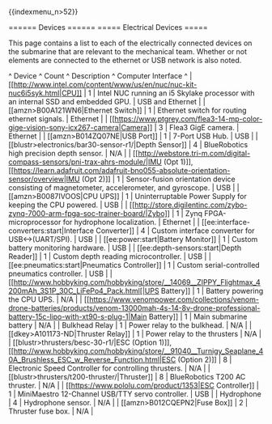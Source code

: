{{indexmenu_n>52}}

====== Devices ======
===== Electrical Devices =====

This page contains a list to each of the electrically connected devices on the submarine that are relevant to the mechanical team. Whether or not elements are connected to the ethernet or USB network is also noted.

^ Device                                                                                                                                                                                                                                         ^ Count  ^ Description                                                                                 ^ Computer Interface  ^
| [[http://www.intel.com/content/www/us/en/nuc/nuc-kit-nuc6i5syk.html|CPU]]                                                                                                                                                                      | 1      | Intel NUC running an i5 Skylake processor with an internal SSD and embedded GPU.            | USB and Ethernet    |
| [[amzn>B00A121WN6|Ethernet Switch]]                                                                                                                                                                                                            | 1      | Ethernet switch for routing ethernet signals.                                               | Ethernet            |
| [[https://www.ptgrey.com/flea3-14-mp-color-gige-vision-sony-icx267-camera|Camera]]                                                                                                                                                                                                                                         | 3      | Flea3 GigE camera.                                                                          | Ethernet            |
| [[amzn>B014ZQ07NE|USB Port]]                                                                                                                                                                                                                   | 1      | 7-Port USB Hub.                                                                             | USB                 |
| [[blustr>electronics/bar30-sensor-r1/|Depth Sensor]]                                                                                                                                                                                           | 4      | BlueRobotics high precision depth sensor.                                                   | N/A                 |
| [[http://webstore.tri-m.com/digital-compass-sensors/pni-trax-ahrs-module/|IMU (Opt 1)]], [[https://learn.adafruit.com/adafruit-bno055-absolute-orientation-sensor/overview|IMU (Opt 2)]]  | 1      | Sensor-fusion orientation device consisting of magnetometer, accelerometer, and gyroscope.  | USB                 |
| [[amzn>B0087IVOOS|CPU UPS]]                                                                                                                                                                                                                    | 1      | Uninterruptable Power Supply for keeping the CPU powered.                                   | USB                 |
| [[http://store.digilentinc.com/zybo-zynq-7000-arm-fpga-soc-trainer-board/|Zybo]]                                                                                                                                                               | 1      | Zynq FPGA-microprocessor for hydrophone localization.                                       | Ethernet            |
| [[ee:interface-converters:start|Interface Converter]]                                                                                                                                                                                          | 4      | Custom interface converter for USB<->(UART/SPI).                                            | USB                 |
| [[ee:power:start|Battery Monitor]]                                                                                                                                                                                                             | 1      | Custom battery monitoring hardware.                                                         | USB                 |
| [[ee:depth-sensors:start|Depth Reader]]                                                                                                                                                                                                        | 1      | Custom depth reading microcontroller.                                                       | USB                 |
| [[ee:pneumatics:start|Pneumatics Controller]]                                                                                                                                                                                                  | 1      | Custom serial-controlled pneumatics controller.                                             | USB                 |
| [[http://www.hobbyking.com/hobbyking/store/__14069__ZIPPY_Flightmax_4200mAh_3S1P_30C_LiFePo4_Pack.html[|UPS Battery]]                                                                                                                          | 1      | Battery powering the CPU UPS.                                                               | N/A                 |
| [[https://www.venompower.com/collections/venom-drone-batteries/products/venom-13000mah-4s-14-8v-drone-professional-battery-15c-lipo-with-xt90-s-plug-1|Main Battery]]                                                                                                | 1      | Main submarine battery                                                                      | N/A                 |
| Bulkhead Relay                                                                                                                                                                                                                                 | 1      | Power relay to the bulkhead.                                                                | N/A                 |
|[[dkey>A101173-ND|Thruster Relay]]                                                                                                                                                                                                                                 | 1      | Power relay to the thrusters                                                                | N/A                 |
| [[blustr>thrusters/besc-30-r1/|ESC (Option 1)]], [[http://www.hobbyking.com/hobbyking/store/__91040__Turnigy_Seaplane_40A_Brushless_ESC_w_Reverse_Function.html|ESC (Option 2)]]                                                               | 8      | Electronic Speed Controller for controlling thrusters.                                      | N/A                 |
| [[blustr>thrusters/t200-thruster/|Thruster]]                                                                                                                                                                                                   | 8      | BlueRobotics T200 AC thruster.                                                              | N/A                 |
| [[https://www.pololu.com/product/1353|ESC Controller]]                                                                                                                                                                                         | 1      | MiniMaestro 12-Channel USB/TTY servo controller.                                            | USB                 |
| Hydrophone                                                                                                                                                                                                                                     | 4      | Hydrophone sensor.                                                                          | N/A                 |
| [[amzn>B012CQEPN2|Fuse Box]]                                                                                                                                                                                                                   | 2      | Thruster fuse box.                                                                          | N/A                 |
